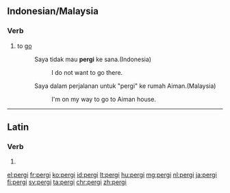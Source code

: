 ==Indonesian/Malaysia==

===Verb===
{{id-verb}}

# to [[go]]
#: Saya tidak mau '''pergi''' ke sana.(Indonesia)
#:: I do not want to go there.
#: Saya dalam perjalanan untuk "pergi" ke rumah Aiman.(Malaysia)
#:: I'm on my way to go to Aiman house.
----

==Latin==

===Verb===
{{la-verb-form|pergī}}

# {{inflection of|pergō||pres|pasv|inf|lang=la}}

[[el:pergi]]
[[fr:pergi]]
[[ko:pergi]]
[[id:pergi]]
[[lt:pergi]]
[[hu:pergi]]
[[mg:pergi]]
[[nl:pergi]]
[[ja:pergi]]
[[fi:pergi]]
[[sv:pergi]]
[[ta:pergi]]
[[chr:pergi]]
[[zh:pergi]]